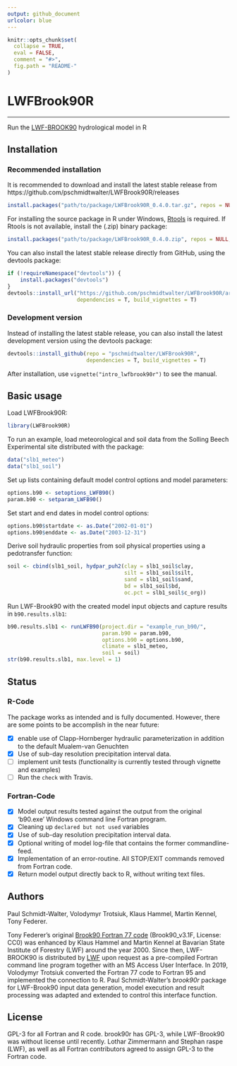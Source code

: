 ```yaml
---
output: github_document
urlcolor: blue
---
```


<!-- README.md is generated from README.Rmd. Please edit that file -->

```r
knitr::opts_chunk$set(
  collapse = TRUE,
  eval = FALSE,
  comment = "#>",
  fig.path = "README-"
)
```

# LWFBrook90R

------

Run the [LWF-BROOK90](https://www.lwf.bayern.de/boden-klima/wasserhaushalt/index.php) hydrological model in R

## Installation

### Recommended installation
It is recommended to download and install the latest stable release from https://github.com/pschmidtwalter/LWFBrook90R/releases

```r
install.packages("path/to/package/LWFBrook90R_0.4.0.tar.gz", repos = NULL, type = "source")
```

For installing the source package in R under Windows, [Rtools](https://cran.r-project.org/bin/windows/Rtools/) is required. If Rtools is not available, install the (.zip) binary package:
```r
install.packages("path/to/package/LWFBrook90R_0.4.0.zip", repos = NULL, type = "binary")
```

You can also install the latest stable release directly from GitHub, using the devtools package:
```r
if (!requireNamespace("devtools")) {
    install.packages("devtools")
}
devtools::install_url("https://github.com/pschmidtwalter/LWFBrook90R/archive/v0.4.0.tar.gz",
                      dependencies = T, build_vignettes = T)

```

### Development version

Instead of installing the latest stable release, you can also install the latest development version using the devtools package:
```r
devtools::install_github(repo = "pschmidtwalter/LWFBrook90R", 
                         dependencies = T, build_vignettes = T)
```

After installation, use `vignette("intro_lwfbrook90r")` to see the manual. 

## Basic usage

Load LWFBrook90R:
```r
library(LWFBrook90R)
```

To run an example, load meteorological and soil data from the Solling Beech Experimental site distributed with the package:
```r
data("slb1_meteo")
data("slb1_soil")
```

Set up lists containing default model control options and model parameters:
```r
options.b90 <- setoptions_LWFB90()
param.b90 <- setparam_LWFB90()
```
Set start and end dates in model control options:
```r
options.b90$startdate <- as.Date("2002-01-01")
options.b90$enddate <- as.Date("2003-12-31")
```

Derive soil hydraulic properties from soil physical properties using a pedotransfer function:
```r
soil <- cbind(slb1_soil, hydpar_puh2(clay = slb1_soil$clay,
                                     silt = slb1_soil$silt,
                                     sand = slb1_soil$sand,
                                     bd = slb1_soil$bd,
                                     oc.pct = slb1_soil$c_org))
```

Run LWF-Brook90 with the created model input objects and capture results in `b90.results.slb1`:
```r
b90.results.slb1 <- runLWFB90(project.dir = "example_run_b90/",
                              param.b90 = param.b90,
                              options.b90 = options.b90,
                              climate = slb1_meteo,
                              soil = soil)
str(b90.results.slb1, max.level = 1)
```

## Status

### R-Code

The package works as intended and is fully documented. However, there are some points to be accomplish in the near future:

- [x] enable use of Clapp-Hornberger hydraulic parameterization in addition to the default Mualem-van Genuchten
- [x] Use of sub-day resolution precipitation interval data.
- [ ] implement unit tests (functionality is currently tested through vignette and examples)
- [ ] Run the `check` with Travis.

### Fortran-Code 
 
- [x] Model output results tested against the output from the original 'b90.exe' Windows command line Fortran program. 
- [x] Cleaning up `declared but not used` variables
- [x] Use of sub-day resolution precipitation interval data.
- [x] Optional writing of model log-file that contains the former commandline-feed.
- [x] Implementation of an error-routine. All STOP/EXIT commands removed from Fortran code.
- [x] Return model output directly back to R, without writing text files.

## Authors 
Paul Schmidt-Walter, Volodymyr Trotsiuk, Klaus Hammel, Martin Kennel, Tony Federer.

Tony Federer's original [Brook90 Fortran 77 code](http://www.ecoshift.net/brook/b90doc.html) (Brook90_v3.1F, License: CC0) was enhanced by Klaus Hammel and Martin Kennel at Bavarian State Institute of Forestry (LWF) around the year 2000. Since then, LWF-BROOK90 is distributed by [LWF](https://www.lwf.bayern.de/boden-klima/wasserhaushalt/index.php) upon request as a pre-compiled Fortran command line program together with an MS Access User Interface. In 2019, Volodymyr Trotsiuk converted the Fortran 77 code to Fortran 95 and implemented the connection to R. Paul Schmidt-Walter's *brook90r* package for LWF-Brook90 input data generation, model execution and result processing was adapted and extended to control this interface function.

## License
GPL-3 for all Fortran and R code. brook90r has GPL-3, while LWF-Brook90 was without license until recently. Lothar Zimmermann and Stephan raspe (LWF), as well as all Fortran contributors agreed to assign GPL-3 to the Fortran code.
